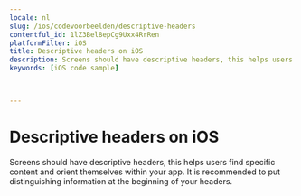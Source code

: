 ```yaml
---
locale: nl
slug: /ios/codevoorbeelden/descriptive-headers
contentful_id: 1lZ3Bel8epCg9Uxx4RrRen
platformFilter: iOS
title: Descriptive headers on iOS
description: Screens should have descriptive headers, this helps users find specific content and orient themselves within your app.
keywords: [iOS code sample]


	
---
```


# Descriptive headers on iOS

Screens should have descriptive headers, this helps users find specific content and orient themselves within your app. It is recommended to put distinguishing information at the beginning of your headers.

<CodeSample id="screen-headers" locale="nl" platform="ios"/>